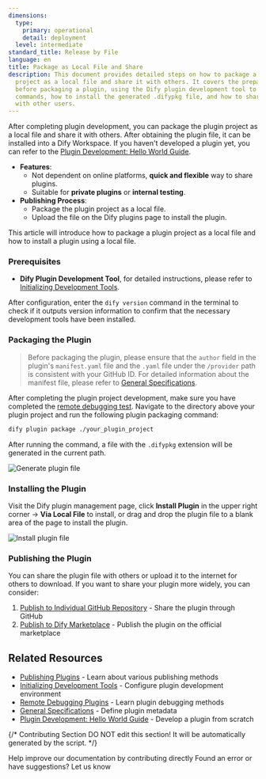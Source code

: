 ```yaml
---
dimensions:
  type:
    primary: operational
    detail: deployment
  level: intermediate
standard_title: Release by File
language: en
title: Package as Local File and Share
description: This document provides detailed steps on how to package a Dify plugin
  project as a local file and share it with others. It covers the preparation work
  before packaging a plugin, using the Dify plugin development tool to execute packaging
  commands, how to install the generated .difypkg file, and how to share plugin files
  with other users.
---
```


After completing plugin development, you can package the plugin project as a local file and share it with others. After obtaining the plugin file, it can be installed into a Dify Workspace. If you haven't developed a plugin yet, you can refer to the [Plugin Development: Hello World Guide](/plugin_dev_en/0211-getting-started-dify-tool.en).

* **Features**:
  * Not dependent on online platforms, **quick and flexible** way to share plugins.
  * Suitable for **private plugins** or **internal testing**.
* **Publishing Process**:
  * Package the plugin project as a local file.
  * Upload the file on the Dify plugins page to install the plugin.

This article will introduce how to package a plugin project as a local file and how to install a plugin using a local file.

### Prerequisites

* **Dify Plugin Development Tool**, for detailed instructions, please refer to [Initializing Development Tools](/plugin_dev_en/0221-initialize-development-tools.en).

After configuration, enter the `dify version` command in the terminal to check if it outputs version information to confirm that the necessary development tools have been installed.

### Packaging the Plugin

> Before packaging the plugin, please ensure that the `author` field in the plugin's `manifest.yaml` file and the `.yaml` file under the `/provider` path is consistent with your GitHub ID. For detailed information about the manifest file, please refer to [General Specifications](/plugin_dev_en/0411-general-specifications.en).

After completing the plugin project development, make sure you have completed the [remote debugging test](/plugin_dev_en/0411-remote-debug-a-plugin.en). Navigate to the directory above your plugin project and run the following plugin packaging command:

```bash
dify plugin package ./your_plugin_project
```

After running the command, a file with the `.difypkg` extension will be generated in the current path.

![Generate plugin file](https://assets-docs.dify.ai/2024/12/98e09c04273eace8fe6e5ac976443cca.png)

### Installing the Plugin

Visit the Dify plugin management page, click **Install Plugin** in the upper right corner → **Via Local File** to install, or drag and drop the plugin file to a blank area of the page to install the plugin.

![Install plugin file](https://assets-docs.dify.ai/2024/12/8c31c4025a070f23455799f942b91a57.png)

### Publishing the Plugin

You can share the plugin file with others or upload it to the internet for others to download. If you want to share your plugin more widely, you can consider:

1. [Publish to Individual GitHub Repository](/plugin_dev_en/0322-release-to-individual-github-repo.en) - Share the plugin through GitHub
2. [Publish to Dify Marketplace](/plugin_dev_en/0322-release-to-dify-marketplace.en) - Publish the plugin on the official marketplace

## Related Resources

- [Publishing Plugins](/plugin_dev_en/0321-release-overview.en) - Learn about various publishing methods
- [Initializing Development Tools](/plugin_dev_en/0221-initialize-development-tools.en) - Configure plugin development environment
- [Remote Debugging Plugins](/plugin_dev_en/0411-remote-debug-a-plugin.en) - Learn plugin debugging methods
- [General Specifications](/plugin_dev_en/0411-general-specifications.en) - Define plugin metadata
- [Plugin Development: Hello World Guide](/plugin_dev_en/0211-getting-started-dify-tool.en) - Develop a plugin from scratch

{/*
Contributing Section
DO NOT edit this section!
It will be automatically generated by the script.
*/}

<CardGroup cols="2">
    <Card
        title="Edit this page"
        icon="pen-to-square"
        href="https://github.com/langgenius/dify-docs-mintlify/edit/main/plugin_dev_en/0322-release-by-file.en.mdx"
    >
        Help improve our documentation by contributing directly
    </Card>
    <Card
        title="Report an issue"
        icon="github"
        href="https://github.com/langgenius/dify-docs-mintlify/issues/new?title=Documentation%20Issue%3A%20release-by-file&body=%23%23%20Issue%20Description%0A%3C%21--%20Please%20briefly%20describe%20the%20issue%20you%20found%20--%3E%0A%0A%23%23%20Page%20Link%0Ahttps%3A%2F%2Fgithub.com%2Flanggenius%2Fdify-docs-mintlify%2Fblob%2Fmain%2Fplugin_dev_en%2F0322-release-by-file.en.mdx%0A%0A%23%23%20Suggested%20Changes%0A%3C%21--%20If%20you%20have%20specific%20suggestions%20for%20changes%2C%20please%20describe%20them%20here%20--%3E%0A%0A%3C%21--%20Thank%20you%20for%20helping%20improve%20our%20documentation%21%20--%3E"
    >
        Found an error or have suggestions? Let us know
    </Card>
</CardGroup>
